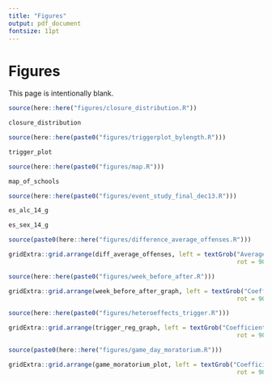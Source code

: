 ```yaml
---
title: "Figures"
output: pdf_document
fontsize: 11pt
---
```


<!-- ```{r setup, include=FALSE} -->
<!-- knitr::opts_chunk$set(echo = F, message = F, warning = F) -->
<!-- knitr::opts_knit$set(root.dir = rprojroot::find_rstudio_root_file()) -->
<!-- ``` -->

\FloatBarrier
# Figures
This page is intentionally blank. 

```r
source(here::here("figures/closure_distribution.R"))
```


```{=latex}
\begin{landscape}
\begin{figure}[t]
```
```r
closure_distribution
```
```{=latex}
\caption{Distribution of Moratoriums Across the Sample Period for all Universities \label{closure_distribution}}
\textit{Note:} The sample period starts in 2014 and ends on the last day of 2019. The lengths of the moratoriums in this graph represent calendar-day lengths, not academic-calendar day lengths. Universities experience one to three moratoriums in the sample period.
\end{figure}
\end{landscape}
```



```r
source(here::here(paste0("figures/triggerplot_bylength.R")))
```

```{=latex}
\begin{landscape}
\begin{figure}[t]
```
```r
trigger_plot
```
```{=latex}
\caption{Number of Academic Calendar Days in Each Moratorium by Triggering Event\label{trigger_plot}}
\footnotesize{\textit{Note:} Lengths of moratoriums represent academic calendar days. Therefore, the lengths of moratoriums differ from Figure \ref{closure_distribution}. Blue shaded regions represent a moratorium that was imposed by the university, while red shaded moratoriums represent moratoriums that were imposed by the IFC. Each of the four categories represents the event that triggered a moratorium. Behavior violations is a catchall term for hazing, rule violations, offensive behavior, and other disorderly conduct. Death relates to a fraternity-related death that triggered a moratorium. Sexual assaults relate to a sexual assault case that triggered a moratorium. Lastly, the Unspecified category represents all moratoriums in which the moratorium triggering event is unknown or unclearly defined.}
\end{figure}
\end{landscape}
```

```r
source(here::here(paste0("figures/map.R")))
```

```{=latex}
\begin{figure}[t!]
```
```r
map_of_schools
```
```{=latex}
\caption{Locations of the Universities Included in the Sample \label{map_of_schools}}
\textit{Note:} There are a total of 37 universities in the sample, five of which are private universities. Data on both geographic location and private/public entity are obtained from the Integrated Postsecondary Education Data System (IPEDS).
\end{figure}
```



```r
source(here::here(paste0("figures/event_study_final_dec13.R")))
```

```{=latex}
\begin{figure}[t]
```
```r
es_alc_14_g
```
```{=latex}
\caption{Event Study for Alcohol Offenses \label{es_alc}}
\textit{Note:} The shaded area point estimate represents an entire moratorium period for each university. Hence, the shaded area point estimate has varying amounts of days within based on the university. For instance, Arkansas State University had a 39 day moratorium and therefore their shaded area point estimate would be identified by the 39 moratorium days. Point estimates not within the shaded region are 14 day periods. Number of days within a period was chosen to give approximately a median-length (46 days) moratorium on each side of the shaded area. All periods are normalized by the 14-day period before the moratorium. Alcohol offenses are defined as alcohol offenses per-25000 enrolled students. Controls include holiday, spring semester, day of the week, football game-days, and university-by-academic-year. Standard errors clustered by university. All errorbars represent 95\% confidence intervals. A joint-hypothesis F-test that each of the leading periods are zero shows that the p-value is 0.27 which is statistically insignificant.
\end{figure}
```


```{=latex}
\begin{figure}[t]
```
```r
es_sex_14_g
```
```{=latex}
\caption{Event Study for Sexual Assault Offenses \label{es_sex}}
\textit{Note:} The shaded area point estimate represents an entire moratorium period for each university. Hence, the shaded area point estimate has varying amounts of days within based on the university. For instance, Arkansas State University had a 39 day moratorium and therefore their shaded area point estimate would be identified by the 39 moratorium days. Point estimates not within the shaded region are 14 day periods. Number of days within a period was chosen to give approximately a median-length (46 days) moratorium on each side of the shaded area. All periods are normalized by the 14-day period before the moratorium. Sexual assault offenses are defined as sexual assaults per-25000 enrolled students. Controls include holiday, spring semester, day of the week, football game-day, and university-by-academic-year. Standard errors clustered by university. All errorbars represent 95\% confidence intervals. A joint-hypothesis F-test that each of the leading periods are zero shows that the p-value is 0.54 which is statistically insignificant. 
\end{figure}
```

```r
source(paste0(here::here("figures/difference_average_offenses.R")))
```


```{=latex}
\begin{figure}[t]
```
```r
gridExtra::grid.arrange(diff_average_offenses, left = textGrob("Average Difference in Moratorium Days and Non-Moratorium Days", 
                                                               rot = 90, gp = gpar(fontsize = 11)), bottom = textGrob("University", gp = gpar(fontsize = 11)))
```
```{=latex}
\caption{Difference in Average Offenses on Moratorium Days and Non-Moratorium Days \label{diff_average_offenses}}
\textit{Note:} The y-axis represents the average difference in offenses per-25000 enrolled students on moratorium days and non-moratorium days for each university. Negative y-axis values indicate that average offenses were lower on moratorium days than non-moratorium days. The x-axis denotes a unique university. The solid black line on the y-axis is 0, while the dashed black line denotes the average of the distribution.
\end{figure}
```
```r
source(here::here(paste0("figures/week_before_after.R")))
```


```{=latex}
\begin{figure}[t]
```
```r
gridExtra::grid.arrange(week_before_after_graph, left = textGrob("Coefficient Estimate and 95% Confidence Interval",
                                                               rot = 90), bottom = textGrob(""))
```
```{=latex}
\caption{Coefficient Estimates Including a Week Before and Week After Indicator \label{week_before_after}}
\textit{Note:} The x-axis represents three periods: the week before a moratorium, the moratorium itself, and the week after the moratorium. Indicators for week before and week after are added to specification (2) from Table \ref{main_table}. Controls include holiday, spring semester, day of the week, football game-days, and university-by-academic-year. Standard errors clustered by university. Standard errors are clustered by university. Weekends represent Fridays, Saturdays, and Sundays. Weekdays represent Mondays-Thursdays. Errorbars represent 95\% confidence intervals.
\end{figure}
```


```r
source(here::here(paste0("figures/heteroeffects_trigger.R")))
```

```{=latex}

\begin{figure}[t]
```

```r
gridExtra::grid.arrange(trigger_reg_graph, left = textGrob("Coefficient Estimate and 95% Confidence Interval", 
                                                               rot = 90), bottom = textGrob("", gp = gpar(fontsize = 11)))
```

```{=latex}
\caption{Heterogeneous Effects of Moratoriums by Triggering Event \label{trigger_reg_graph}}
\textit{Note:} The x-axis represents three periods: the entire sample (All Days), weekends only, and weekdays only.  Specification (2) from Table \ref{main_table} is used in estimation. Each of the four categories represents the event that triggered a moratorium. A behavior violation refers to hazing, rule violations, offensive behavior, and other disorderly conduct. Death relates to a fraternity-related death that triggered a moratorium. Sexual assaults relate to a sexual assault case that triggered a moratorium. Lastly, the Unspecified category represents all moratoriums in which the moratorium triggering event is unknown or unclear. Errorbars represent 95\% confidence intervals.
\end{figure}

```

```r
source(paste0(here::here("figures/game_day_moratorium.R")))
```


```{=latex}
\begin{figure}[t]
```
```r

gridExtra::grid.arrange(game_moratorium_plot, left = textGrob("Coefficient Estimate and 95% Confidence Interval",
                                                               rot = 90), bottom = textGrob(""))
```
```{=latex}
\caption{The Effect of Football Game-days and Football Game-days + Moratoriums \label{game_moratorium_plot}}
\textit{Note:} Game days include all football games occurring in the sample period. 34 of the 37 universities have football teams and corresponding game days. The y-axis represents coefficient estimates. Errorbars represent 95\% confidence intervals. Each panel is split into two effects: the first effect being the effect of only football game days on the outcome per-25000 enrolled students, and the second being the effect of a football game that occurs within a moratorium. All Games includes both home and away games. The effects of game days + moratorium is identified by 89 football games that coincide with moratoriums. Controls include holiday, spring semester, day of the week, and university-by-academic-year. Standard errors are clustered by university. 
\end{figure}
```
